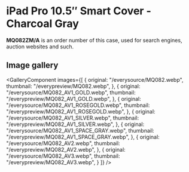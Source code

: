 
# iPad Pro 10.5″ Smart Cover - Charcoal Gray

<Callout type='info' emoji='👉🏻'>**MQ082ZM/A** is an order number of this case, used for search engines, auction websites and such.</Callout>

## Image gallery

<GalleryComponent
    images={[
      {
        original: "/everysource/MQ082.webp",
        thumbnail: "/everypreview/MQ082.webp",
      },
      {
        original: "/everysource/MQ082_AV1_GOLD.webp",
        thumbnail: "/everypreview/MQ082_AV1_GOLD.webp",
      },
      {
        original: "/everysource/MQ082_AV1_ROSEGOLD.webp",
        thumbnail: "/everypreview/MQ082_AV1_ROSEGOLD.webp",
      },
      {
        original: "/everysource/MQ082_AV1_SILVER.webp",
        thumbnail: "/everypreview/MQ082_AV1_SILVER.webp",
      },
      {
        original: "/everysource/MQ082_AV1_SPACE_GRAY.webp",
        thumbnail: "/everypreview/MQ082_AV1_SPACE_GRAY.webp",
      },
      {
        original: "/everysource/MQ082_AV2.webp",
        thumbnail: "/everypreview/MQ082_AV2.webp",
      },
      {
        original: "/everysource/MQ082_AV3.webp",
        thumbnail: "/everypreview/MQ082_AV3.webp",
      }
    ]}
  />
